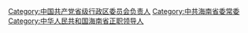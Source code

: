 [[Category:中国共产党省级行政区委员会负责人|Category:中国共产党省级行政区委员会负责人]]
[[Category:中共海南省委常委|Category:中共海南省委常委]]
[[Category:中华人民共和国海南省正职领导人|Category:中华人民共和国海南省正职领导人]]
